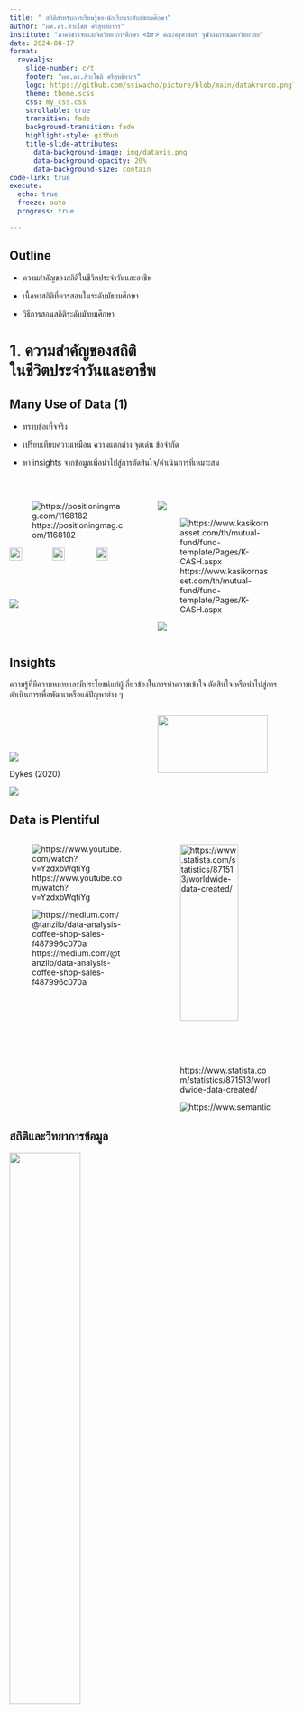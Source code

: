 ```yaml
---
title: " สถิติสำหรับการเรียนรู้ของนักเรียนระดับมัธยมศึกษา"
author: "ผศ.ดร.สิวะโชติ ศรีสุทธิยากร"
institute: "ภาควิชาวิจัยและจิตวิทยาการศึกษา <br> คณะครุศาสตร์ จุฬาลงกรณ์มหาวิทยาลัย"
date: 2024-08-17
format:
  revealjs:
    slide-number: c/t
    footer: "ผศ.ดร.สิวะโชติ ศรีสุทธิยากร"
    logo: https://github.com/ssiwacho/picture/blob/main/datakruroo.png?raw=true
    theme: theme.scss
    css: my_css.css
    scrollable: true
    transition: fade
    background-transition: fade
    highlight-style: github
    title-slide-attributes:
      data-background-image: img/datavis.png
      data-background-opacity: 20%
      data-background-size: contain
code-link: true
execute:
  echo: true
  freeze: auto
  progress: true

---
```


## Outline {.smaller}

- ความสำคัญของสถิติในชีวิตประจำวันและอาชีพ


- เนื้อหาสถิติที่ควรสอนในระดับมัธยมศึกษา


- วิธีการสอนสถิติระดับมัธยมศึกษา


# 1. ความสำคัญของสถิติ <br> ในชีวิตประจำวันและอาชีพ



## Many Use of Data (1) {.smaller}

- ทราบข้อเท็จจริง

- เปรียบเทียบความเหมือน ความแตกต่าง จุดเด่น ข้อจำกัด

- หา insights จากข้อมูลเพื่อนำไปสู่การตัดสินใจ/ดำเนินการที่เหมาะสม

<br>

:::: {.columns}

::: {.column width="50%"}

![https://positioningmag.com/1168182](img/1_%E0%B8%99%E0%B9%89%E0%B8%B3%E0%B8%9B%E0%B8%A5%E0%B8%B2.png)


![](img/pm25.jpg){width="30%"}
![](img/pm25_2.jpg){width="30%"}
![](img/apple_watch.jpg){width="30%"}

![](img/weather.png)


:::

::: {.column width="50%"}

[![](img/blood.png)](https://medium.com/neodocs/how-to-understand-my-blood-report-when-values-are-abnormal-and-bold-56d09af5f076)

![https://www.kasikornasset.com/th/mutual-fund/fund-template/Pages/K-CASH.aspx](img/fund.png)

![](img/macbook.gif)

:::

::::


## Insights {.smaller}

ความรู้ที่มีความหมายและมีประโยชน์แก่ผู้เกี่ยวข้องในการทำความเข้าใจ ตัดสินใจ หรือนำไปสู่การดำเนินการเพื่อพัฒนาหรือแก้ปัญหาต่าง ๆ 

:::: {.columns}

::: {.column width="50%"}

<br>
<br>
<br>

![](img/decision.png)

<div class="caption">Dykes (2020)</div>



:::

::: {.column width="50%"}

![](img/insights.png){width="90%"}

<div class="caption3">[Insight Literacy: Why We Need To Clarify What Insights Really Are](https://www.forbes.com/sites/brentdykes/2022/03/08/insight-literacy-why-we-need-to-clarify-what-insights-really-are/?sh=1fe3bfc83fc3)</div>
:::

::::

![](img/education.png)




## Data is Plentiful {.smaller}


:::: {.columns}

::: {.column width="50%"}

![https://www.youtube.com/watch?v=YzdxbWqtiYg](img/many_data.png)


![https://medium.com/@tanzilo/data-analysis-coffee-shop-sales-f487996c070a](img/cafe_data.png)
:::

::: {.column width="50%"}

![https://www.statista.com/statistics/871513/worldwide-data-created/](img/growth_of_data.png){width="80%"}

![https://www.semanticscholar.org/paper/Teachers-using-classroom-data-well%3A-Identifying-key-Renshaw-Baroutsis/c0e0dfa27600938517a5466196c426c03887c7b2](img/classroom_data.png)

:::

::::

## สถิติและวิทยาการข้อมูล {.smaller}

::: {.r-stack}


![](img/datascience.png){.fragment width="50%" fig-align="center"}



![](img/typeofanalytic.png){.fragment}

:::

<br>

<div class="caption">[https://clevertap.com/blog/data-science/](https://clevertap.com/blog/data-science/)  </div>




## Use Cases: Business {.smaller}

:::: {.columns}


::: {.column width="50%"}

![](https://assets.grab.com/wp-content/uploads/sites/8/2021/12/02175715/MY21GTPDT2GTPASS2021_How-To_GIF_800x800.gif){width=50%} ![https://www.iplandigital.co.th/ecommerce/temu-ecommerce-success-secrets/](img/temu.png){width="30%"}

<div class="caption3">https://www.iplandigital.co.th/ecommerce/temu-ecommerce-success-secrets/</div>

[![](img/เต่าบิน-2.jpg){width=80%}](https://thestandard.co/tao-bin-a-robotic-barista-suscess/)

:::

::: {.column width="50%"}


[![](https://miro.medium.com/v2/resize:fit:1400/format:webp/1*QKQA8ylu1lCtOkJaa_gGaw.png){width=100%}](https://medium.com/swlh/netflix-and-the-recommendation-system-e806f062ba74)

::: {style="font-size: 70%;"}


- Marketing Analysis

- Pricing

- Demand/Supply Analysis and Sales Forecasting

- Churn Prediction

- Loyalty Analysis

- Social Listening

- HR Analytics

- Process Optimization

- Recommendation System

:::


:::


::::


## Use Cases: Finance {.smaller}

:::: {.columns}


::: {.column width="50%"}

- Risk management

- Fraud detection

- Customer segmentation

- Personalize finance

- Credit scoreing

- Loan underwriting


:::


::: {.column width="50%"}

![https://www.spiceworks.com/it-security/vulnerability-management/articles/what-is-fraud-detection/](img/Fraud-Detection-Techniques.png)


:::


::::




## Use Cases: Medical {.smaller}


:::: {.columns}


::: {.column width="60%"}

::: {style="font-size: 75%;"}

- Reduce failures in treatments

- Drug/Vaccine development

- Predictive Medical

- Disease tracking and prevention

- Patient health monitoring and maintenance

- Virtual assistance for patients and customer support

- Medical image analysis

- Predictive medicine: prognosis and diagnostic accuracy

:::

[![](img/Apple_WatchSeries6-ECG-alerts-heartrate-atrialfibrillation-longlook_050121_inline.jpg.large.jpg){width=35%}](https://www.youtube.com/watch?v=LAO43KDClDM&t=23s)[![](https://cdsassets.apple.com/live/7WUAS350/images/health/watchos-10-series-8-fall-detection-notification.png){width=30%}](https://support.apple.com/th-th/108896)


:::

::: {.column width="40%"}

![https://www.youper.ai/how-it-works](img/vitual_healthcare.png)


[![](https://activewizards.com/content/blog/Top%207%20Data%20Science%20Use%20Cases%20in%20Healthcare/ai-brain-cancer-neurosciencenews.jpg){width=70% fig-align="left"}](https://activewizards.com/blog/top-7-data-science-use-cases-in-healthcare/)

<div class="caption2">https://activewizards.com/blog/top-7-data-science-use-cases-in-healthcare</div>




:::
::::

<br>

:::: {.columns}


::: {.column width="50%"}



![https://www.ncbi.nlm.nih.gov/pmc/articles/PMC9279074/](img/ai_drug_development.png)

:::

::: {.column width="50%"}
![https://www.sciencedirect.com/science/article/pii/S2666990024000156](img/ai_diagnostic_disease.png)

:::

::::